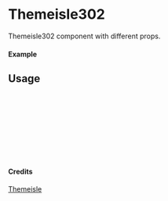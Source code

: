 
<Meta of={Themeisle302} title="Themeisle/Themeisle302" />

# Themeisle302

Themeisle302 component with different props.

#### Example

<Canvas of={Themeisle302.Primary} />

## Usage

```ts
import { Themeisle302 } from "yadl-ui";

const Example = () => {
  return (
      <Themeisle302 />
  );
};

export default Example;
```

#### Credits
[Themeisle](https://themeisle.com/illustrations/)
